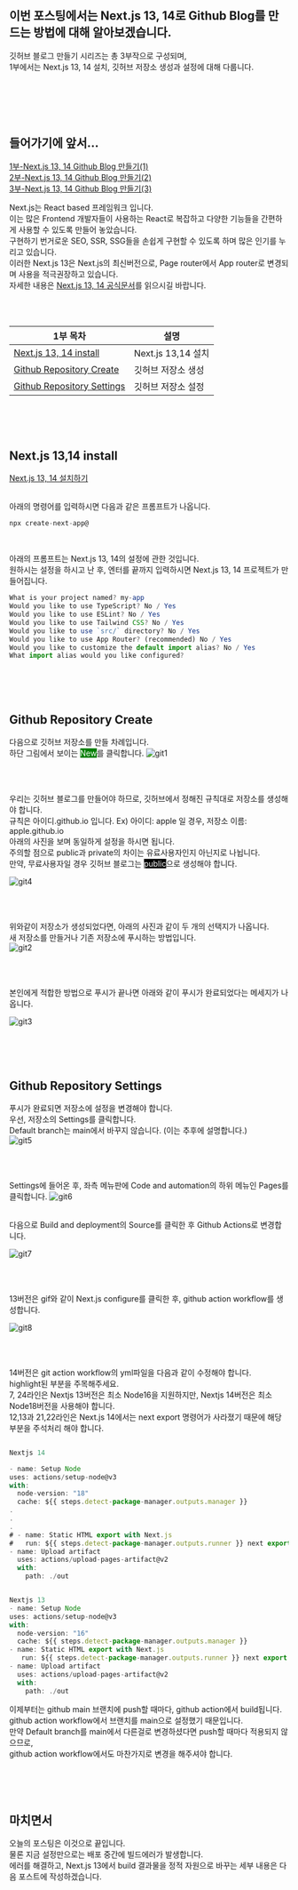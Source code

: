 ## 이번 포스팅에서는 Next.js 13, 14로 Github Blog를 만드는 방법에 대해 알아보겠습니다.

깃허브 블로그 만들기 시리즈는 총 3부작으로 구성되며,<br/>
1부에서는 Next.js 13, 14 설치, 깃허브 저장소 생성과 설정에 대해 다룹니다.<br/><br/>

<br/>
<br/>
<br/>

## 들어가기에 앞서...

[1부-Next.js 13, 14 Github Blog 만들기(1)](https://wookiya1364.github.io/post/brvjspj4y)<br/>
[2부-Next.js 13, 14 Github Blog 만들기(2)](https://wookiya1364.github.io/post/7c9ll033h)<br/>
[3부-Next.js 13, 14 Github Blog 만들기(3)](https://wookiya1364.github.io/post/i2qqh5tw1)<br/>

Next.js는 React based 프레임워크 입니다.<br/>
이는 많은 Frontend 개발자들이 사용하는 React로 복잡하고 다양한 기능들을 간편하게 사용할 수 있도록 만들어 놓았습니다.<br/>
구현하기 번거로운 SEO, SSR, SSG들을 손쉽게 구현할 수 있도록 하며 많은 인기를 누리고 있습니다.<br/>
이러한 Next.js 13은 Next.js의 최신버전으로, Page router에서 App router로 변경되며 사용을 적극권장하고 있습니다.<br/>
자세한 내용은 [Next.js 13, 14 공식문서](https://nextjs.org/docs)를 읽으시길 바랍니다.

<br/>
<br/>

|1부 목차|설명|
|---|---|
|[Next.js 13, 14 install](#nextjs-13,14-install)|Next.js 13,14 설치|
|[Github Repository Create](#github-repository-create)|깃허브 저장소 생성|
|[Github Repository Settings](#github-repository-settings)|깃허브 저장소 설정|

<br/>
<br/>
<br/>

<span id="nextjs-13,14-install"></span>
## Next.js 13,14 install

[Next.js 13, 14 설치하기](https://nextjs.org/docs/getting-started/installation)<br/>
<br/>

아래의 명령어를 입력하시면 다음과 같은 프롬프트가 나옵니다.
```jsx showLineNumbers
npx create-next-app@
```
<br/>

아래의 프롬프트는 Next.js 13, 14의 설정에 관한 것입니다. <br/>
원하시는 설정을 하시고 난 후, 엔터를 끝까지 입력하시면 Next.js 13, 14 프로젝트가 만들어집니다.

```jsx showLineNumbers
What is your project named? my-app                                                             (원하는 프로젝트명)
Would you like to use TypeScript? No / Yes                                                    (필자는 타입스크립트 사용)
Would you like to use ESLint? No / Yes                                                           (필자는 ESLint 사용)
Would you like to use Tailwind CSS? No / Yes                                                 (필자는 Tailwind CSS 사용)
Would you like to use `src/` directory? No / Yes                                            (필자는 src 디렉토리 사용 사용)
Would you like to use App Router? (recommended) No / Yes                         (필자는 App router 사용)
Would you like to customize the default import alias? No / Yes            (필자는 tsconfig에서 추가)
What import alias would you like configured?                                         (필자는 tsconfig에서 추가)
```

<br/>
<br/>
<br/>

## Github Repository Create



다음으로 깃허브 저장소를 만들 차례입니다.<br/>
하단 그림에서 보이는 <span style="color:white; background-color:green;">New</span>를 클릭합니다.
![git1](https://github.com/wookiya1364/wookiya1364.github.io/assets/16011536/adc29a2b-e78e-4eec-bdcc-4803a156a02b)

<br/>
<br/>

우리는 깃허브 블로그를 만들어야 하므로, 깃허브에서 정해진 규칙대로 저장소를 생성해야 합니다.<br/>
규칙은 아이디.github.io 입니다.  Ex) 아이디: apple 일 경우, 저장소 이름: apple.github.io<br/>
아래의 사진을 보며 동일하게 설정을 하시면 됩니다.<br/>
주의할 점으로 public과 private의 차이는 유료사용자인지 아닌지로 나뉩니다.<br/>
만약, 무료사용자일 경우 깃허브 블로그는 <span style="color:white; background-color:black;">public</span>으로 생성해야 합니다.<br/>

![git4](https://github.com/wookiya1364/wookiya1364.github.io/assets/16011536/996b4980-e0ee-4c50-9878-ad1329887053)

<br/>
<br/>

위와같이 저장소가 생성되었다면, 아래의 사진과 같이 두 개의 선택지가 나옵니다.<br/>
새 저장소를 만들거나 기존 저장소에 푸시하는 방법입니다.<br/>
![git2](https://github.com/wookiya1364/wookiya1364.github.io/assets/16011536/f4688f34-d7ba-4856-bd97-481b61ca0f3b)

<br/>
<br/>

본인에게 적합한 방법으로 푸시가 끝나면 아래와 같이 푸시가 완료되었다는 메세지가 나옵니다.

![git3](https://github.com/wookiya1364/wookiya1364.github.io/assets/16011536/dd5aeadb-93a0-42f1-afd7-19369776e71d)


<br/>
<br/>
<br/>

## Github Repository Settings

푸시가 완료되면 저장소에 설정을 변경해야 합니다.<br/>
우선, 저장소의 Settings를 클릭합니다.<br/>
Default branch는 main에서 바꾸지 않습니다. (이는 추후에 설명합니다.)<br/>
![git5](https://github.com/wookiya1364/wookiya1364.github.io/assets/16011536/6a31dedd-25b2-44f4-b871-fe43fbe14b42)

<br/>
<br/>

Settings에 들어온 후, 좌측 메뉴판에 Code and automation의 하위 메뉴인 Pages를 클릭합니다.
![git6](https://github.com/wookiya1364/wookiya1364.github.io/assets/16011536/eff6bf47-9f53-4ca3-b3e7-d7c4cccddd2f)
<br/>
<br/>

다음으로 Build and deployment의 Source를 클릭한 후 Github Actions로 변경합니다.<br/>

![git7](https://github.com/wookiya1364/wookiya1364.github.io/assets/16011536/945717b7-8486-4b67-bfdd-67dc71bd4081)

<br/>
<br/>

13버전은 gif와 같이 Next.js configure를 클릭한 후, github action workflow를 생성합니다.<br/>

![git8](https://github.com/wookiya1364/wookiya1364.github.io/assets/16011536/06134194-41b8-48ec-b596-1da5acc8c99c)

<br/>
<br/>

14버전은 git action workflow의 yml파일을 다음과 같이 수정해야 합니다.<br/>
highlight된 부분을 주목해주세요. <br/>
7, 24라인은 Nextjs 13버전은 최소 Node16을 지원하지만, Nextjs 14버전은 최소 Node18버전을 사용해야 합니다.<br/>
12,13과 21,22라인은 Next.js 14에서는 next export 명령어가 사라졌기 때문에 해당 부분을 주석처리 해야 합니다.

```jsx showLineNumbers yml  {7, 12,13, 21,22, 24}

Nextjs 14

- name: Setup Node
uses: actions/setup-node@v3
with:
  node-version: "18"
  cache: ${{ steps.detect-package-manager.outputs.manager }}
.
.
.
# - name: Static HTML export with Next.js
#   run: ${{ steps.detect-package-manager.outputs.runner }} next export
- name: Upload artifact
  uses: actions/upload-pages-artifact@v2
  with:
    path: ./out


Nextjs 13
- name: Setup Node
uses: actions/setup-node@v3
with:
  node-version: "16"
  cache: ${{ steps.detect-package-manager.outputs.manager }}
- name: Static HTML export with Next.js
   run: ${{ steps.detect-package-manager.outputs.runner }} next export
- name: Upload artifact
  uses: actions/upload-pages-artifact@v2
  with:
    path: ./out
```

이제부터는 github main 브랜치에 push할 때마다, github action에서 build됩니다.<br/>
github action workflow에서 브랜치를 main으로 설정했기 때문입니다. <br/>
만약 Default branch를 main에서 다른걸로 변경하셨다면 push할 때마다 적용되지 않으므로,<br/>
github action workflow에서도 마찬가지로 변경을 해주셔야 합니다.

<br/>
<br/>
<br/>

## 마치면서

오늘의 포스팅은 이것으로 끝입니다.<br/>
물론 지금 설정만으로는 배포 중간에 빌드에러가 발생합니다.<br/>
에러를 해결하고, Next.js 13에서 build 결과물을 정적 자원으로 바꾸는 세부 내용은 다음 포스트에 작성하겠습니다.